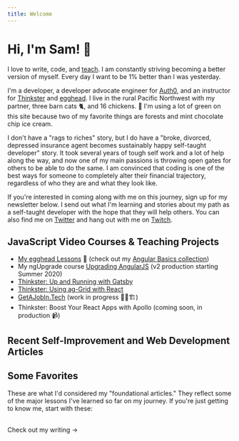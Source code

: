 ```yaml
---
title: Welcome
---
```



# Hi, I'm Sam! 👋

I love to write, code, and [teach](./talks). I am constantly striving becoming a better version of myself. Every day I want to be 1% better than I was yesterday.

I'm a developer, a developer advocate engineer for [Auth0](http://www.auth0.com), and an instructor for [Thinkster](http://www.thinkster.io) and [egghead](http://www.egghead.io). I live in the rural Pacific Northwest with my partner, three barn cats 🐈, and 16 chickens. 🐓 I'm using a lot of green on this site because two of my favorite things are forests and mint chocolate chip ice cream.

I don't have a "rags to riches" story, but I do have a "broke, divorced, depressed insurance agent becomes sustainably happy self-taught developer" story. It took several years of tough self work and a lot of help along the way, and now one of my main passions is throwing open gates for others to be able to do the same. I am convinced that coding is one of the best ways for someone to completely alter their financial trajectory, regardless of who they are and what they look like.

If you're interested in coming along with me on this journey, sign up for my newsletter below. I send out what I'm learning and stories about my path as a self-taught developer with the hope that they will help others. You can also find me on [Twitter](https://twitter.com/samjulien) and hang out with me on [Twitch](https://www.twitch.tv/samjulien).

## JavaScript Video Courses & Teaching Projects

- [My egghead Lessons](https://egghead.io/instructors/sam-julien?af=6zxcwn) 🥚 (check out my [Angular Basics collection](https://egghead.io/playlists/angular-basics-888f?af=6zxcwn))
- My ngUpgrade course [Upgrading AngularJS](https://www.upgradingangularjs.com/) (v2 production starting Summer 2020)
- [Thinkster: Up and Running with Gatsby](https://thinkster.io/tutorials/up-and-running-with-gatsby-intro)
- [Thinkster: Using ag-Grid with React](https://thinkster.io/tutorials/using-ag-grid-with-react-getting-started)
- [GetAJobIn.Tech](http://getajobin.tech) (work in progress 👷‍♂️🏗)
- Thinkster: Boost Your React Apps with Apollo (coming soon, in production 📹)

## Recent Self-Improvement and Web Development Articles

<RecentArticles />

## Some Favorites

These are what I'd considered my "foundational articles." They reflect some of the major lessons I've learned so far on my journey. If you're just getting to know me, start with these:

<PinnedArticles />

<br/>
<Link to="/writing" aria-label="Visit writing" className="button-secondary">
  Check out my writing &rarr;
</Link>
